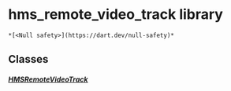 # hms_remote_video_track library

    *[<Null safety>](https://dart.dev/null-safety)*

## Classes

##### [HMSRemoteVideoTrack](../model_hms_remote_video_track/HMSRemoteVideoTrack-class)
